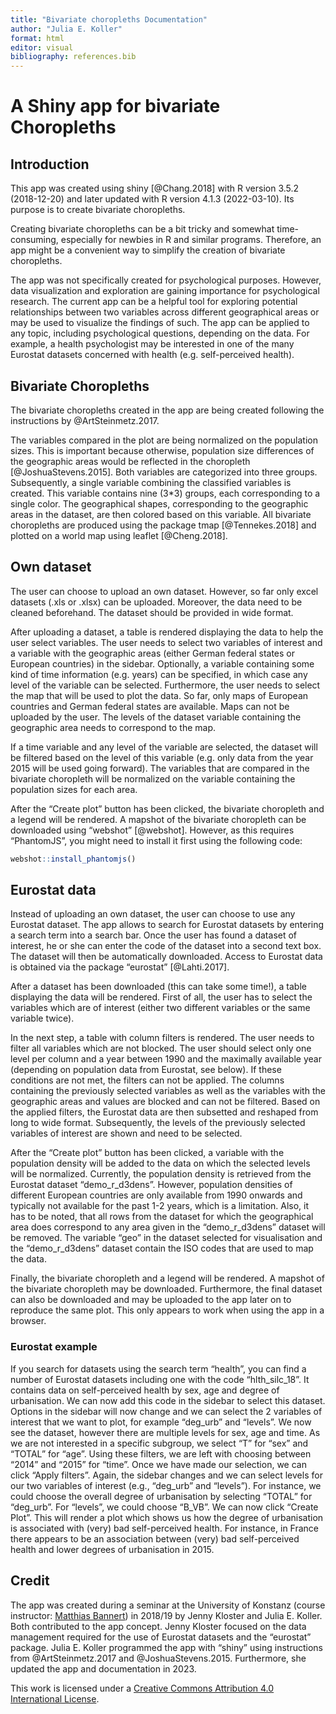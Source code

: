 ---
title: "Bivariate choropleths Documentation"
author: "Julia E. Koller"
format: html
editor: visual
bibliography: references.bib
---

# A Shiny app for bivariate Choropleths

## Introduction

This app was created using shiny [@Chang.2018] with R version 3.5.2 (2018-12-20) and later updated with R version 4.1.3 (2022-03-10). Its purpose is to create bivariate choropleths.

Creating bivariate choropleths can be a bit tricky and somewhat time-consuming, especially for newbies in R and similar programs. Therefore, an app might be a convenient way to simplify the creation of bivariate choropleths.

The app was not specifically created for psychological purposes. However, data visualization and exploration are gaining importance for psychological research. The current app can be a helpful tool for exploring potential relationships between two variables across different geographical areas or may be used to visualize the findings of such. The app can be applied to any topic, including psychological questions, depending on the data. For example, a health psychologist may be interested in one of the many Eurostat datasets concerned with health (e.g. self-perceived health).

## Bivariate Choropleths

The bivariate choropleths created in the app are being created following the instructions by @ArtSteinmetz.2017.

The variables compared in the plot are being normalized on the population sizes. This is important because otherwise, population size differences of the geographic areas would be reflected in the choropleth [@JoshuaStevens.2015]. Both variables are categorized into three groups. Subsequently, a single variable combining the classified variables is created. This variable contains nine (3\*3) groups, each corresponding to a single color. The geographical shapes, corresponding to the geographic areas in the dataset, are then colored based on this variable. All bivariate choropleths are produced using the package tmap [@Tennekes.2018] and plotted on a world map using leaflet [@Cheng.2018].

## Own dataset

The user can choose to upload an own dataset. However, so far only excel datasets (.xls or .xlsx) can be uploaded. Moreover, the data need to be cleaned beforehand. The dataset should be provided in wide format.

After uploading a dataset, a table is rendered displaying the data to help the user select variables. The user needs to select two variables of interest and a variable with the geographic areas (either German federal states or European countries) in the sidebar. Optionally, a variable containing some kind of time information (e.g. years) can be specified, in which case any level of the variable can be selected. Furthermore, the user needs to select the map that will be used to plot the data. So far, only maps of European countries and German federal states are available. Maps can not be uploaded by the user. The levels of the dataset variable containing the geographic area needs to correspond to the map.

If a time variable and any level of the variable are selected, the dataset will be filtered based on the level of this variable (e.g. only data from the year 2015 will be used going forward). The variables that are compared in the bivariate choropleth will be normalized on the variable containing the population sizes for each area.

After the "Create plot" button has been clicked, the bivariate choropleth and a legend will be rendered. A mapshot of the bivariate choropleth can be downloaded using "webshot" [@webshot]. However, as this requires "PhantomJS", you might need to install it first using the following code:

``` {.R eval="false"}
webshot::install_phantomjs()
```

## Eurostat data

Instead of uploading an own dataset, the user can choose to use any Eurostat dataset. The app allows to search for Eurostat datasets by entering a search term into a search bar. Once the user has found a dataset of interest, he or she can enter the code of the dataset into a second text box. The dataset will then be automatically downloaded. Access to Eurostat data is obtained via the package "eurostat" [@Lahti.2017].

After a dataset has been downloaded (this can take some time!), a table displaying the data will be rendered. First of all, the user has to select the variables which are of interest (either two different variables or the same variable twice).

In the next step, a table with column filters is rendered. The user needs to filter all variables which are not blocked. The user should select only one level per column and a year between 1990 and the maximally available year (depending on population data from Eurostat, see below). If these conditions are not met, the filters can not be applied. The columns containing the previously selected variables as well as the variables with the geographic areas and values are blocked and can not be filtered. Based on the applied filters, the Eurostat data are then subsetted and reshaped from long to wide format. Subsequently, the levels of the previously selected variables of interest are shown and need to be selected.

After the "Create plot" button has been clicked, a variable with the population density will be added to the data on which the selected levels will be normalized. Currently, the population density is retrieved from the Eurostat dataset "demo_r_d3dens". However, population densities of different European countries are only available from 1990 onwards and typically not available for the past 1-2 years, which is a limitation. Also, it has to be noted, that all rows from the dataset for which the geographical area does correspond to any area given in the "demo_r_d3dens" dataset will be removed. The variable "geo" in the dataset selected for visualisation and the "demo_r_d3dens" dataset contain the ISO codes that are used to map the data.

Finally, the bivariate choropleth and a legend will be rendered. A mapshot of the bivariate choropleth may be downloaded. Furthermore, the final dataset can also be downloaded and may be uploaded to the app later on to reproduce the same plot. This only appears to work when using the app in a browser.

### Eurostat example

If you search for datasets using the search term "health", you can find a number of Eurostat datasets including one with the code "hlth_silc_18". It contains data on self-perceived health by sex, age and degree of urbanisation. We can now add this code in the sidebar to select this dataset. Options in the sidebar will now change and we can select the 2 variables of interest that we want to plot, for example "deg_urb" and "levels". We now see the dataset, however there are multiple levels for sex, age and time. As we are not interested in a specific subgroup, we select "T" for "sex" and "TOTAL" for "age". Using these filters, we are left with choosing between "2014" and "2015" for "time". Once we have made our selection, we can click "Apply filters". Again, the sidebar changes and we can select levels for our two variables of interest (e.g., "deg_urb" and "levels"). For instance, we could choose the overall degree of urbanisation by selecting "TOTAL" for "deg_urb". For "levels", we could choose "B_VB". We can now click "Create Plot". This will render a plot which shows us how the degree of urbanisation is associated with (very) bad self-perceived health. For instance, in France there appears to be an association between (very) bad self-perceived health and lower degrees of urbanisation in 2015.

## Credit

The app was created during a seminar at the University of Konstanz (course instructor: [Matthias Bannert](https://github.com/mbannert)) in 2018/19 by Jenny Kloster and Julia E. Koller. Both contributed to the app concept. Jenny Kloster focused on the data management required for the use of Eurostat datasets and the "eurostat" package. Julia E. Koller programmed the app with "shiny" using instructions from @ArtSteinmetz.2017 and @JoshuaStevens.2015. Furthermore, she updated the app and documentation in 2023.

This work is licensed under a [Creative Commons Attribution 4.0 International License](https://creativecommons.org/licenses/by/4.0/).
